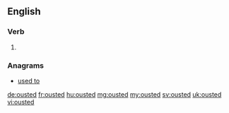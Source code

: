 ==English==

===Verb===
{{head|en|verb form}}

# {{en-past of|oust}}

===Anagrams===
* [[used to#English|used to]]

[[de:ousted]]
[[fr:ousted]]
[[hu:ousted]]
[[mg:ousted]]
[[my:ousted]]
[[sv:ousted]]
[[uk:ousted]]
[[vi:ousted]]